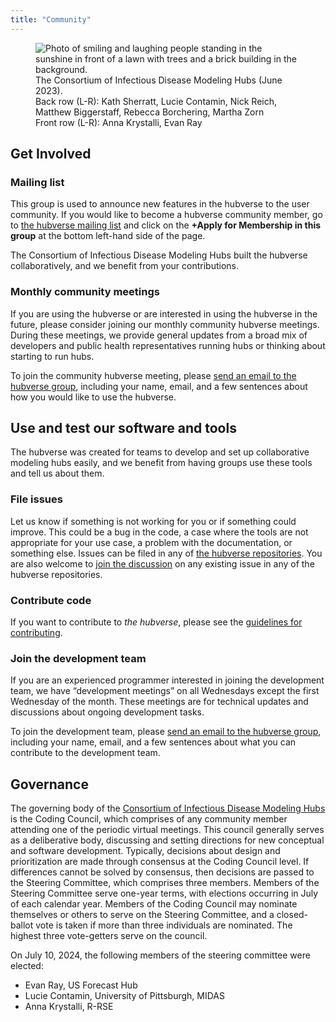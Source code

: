 ```yaml
---
title: "Community"
---
```


![
The Consortium of Infectious Disease Modeling Hubs (June 2023).\
Back row (L-R): Kath Sherratt, Lucie Contamin, Nick Reich, Matthew Biggerstaff, Rebecca Borchering, Martha Zorn\
Front row (L-R): Anna Krystalli, Evan Ray
](/includes/img/hubverse-retreat-2023.jpg){alt='Photo of smiling and laughing people standing in the sunshine in front of a lawn with trees and a brick building in the background.'}

## Get Involved

### Mailing list

This group is used to announce new features in the hubverse to the user
community. If you would like to become a hubverse community member, go to
[the hubverse mailing list](https://groups.io/g/hubverse) and click on the
**+Apply for Membership in this group** at the bottom left-hand side of the
page.

The Consortium of Infectious Disease Modeling Hubs built the hubverse
collaboratively, and we benefit from your contributions.

### Monthly community meetings

If you are using the hubverse or are interested in using the hubverse in the
future, please consider joining our monthly community hubverse meetings.
During these meetings, we provide general updates from a broad mix of
developers and public health representatives running hubs or thinking about
starting to run hubs.

To join the community hubverse meeting, please [send an email to the hubverse
group](mailto:hubverse+owner@groups.io), including your name,
email, and a few sentences about how you would like to use the hubverse.


## Use and test our software and tools

The hubverse was created for teams to develop and set up collaborative modeling hubs easily, and we benefit from having groups use these tools and tell us about them.

### File issues

Let us know if something is not working for you or if something could improve. This could be a bug in the code, a case where the tools are not appropriate for your use case, a problem with the documentation, or something else. Issues can be filed in any of [the hubverse repositories](https://github.com/hubverse-org). You are also welcome to [join the discussion](https://github.com/orgs/hubverse-org/discussions) on any existing issue in any of the hubverse repositories.

### Contribute code

If you want to contribute to *the hubverse*, please see the [guidelines for contributing](https://hubverse-org.github.io/hubUtils/CONTRIBUTING.html).

### Join the development team

If you are an experienced programmer interested in joining the development team, we have "development meetings" on all Wednesdays except the first Wednesday of the month. These meetings are for technical updates and discussions about ongoing development tasks.

To join the development team, please [send an email to the hubverse group](mailto:hubverse+owner@groups.io), including your name, email, and a few sentences about what you can contribute to the development team.

## Governance

The governing body of the [Consortium of Infectious Disease Modeling Hubs](/about.qmd) is the Coding Council, which comprises of any community member attending one of the periodic virtual meetings. This council generally serves as a deliberative body, discussing and setting directions for new conceptual and software development. Typically, decisions about design and prioritization are made through consensus at the Coding Council level. If differences cannot be solved by consensus, then decisions are passed to the Steering Committee, which comprises three members. Members of the Steering Committee serve one-year terms, with elections occurring in July of each calendar year. Members of the Coding Council may nominate themselves or others to serve on the Steering Committee, and a closed-ballot vote is taken if more than three individuals are nominated. The highest three vote-getters serve on the council.

On July 10, 2024, the following members of the steering committee were elected:

- Evan Ray, US Forecast Hub
- Lucie Contamin, University of Pittsburgh, MIDAS
- Anna Krystalli, R-RSE

